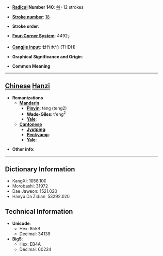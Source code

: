 * '''[[Wiktionary:Chinese radical index| Radical]] Number 140''': [[Wiktionary:Chinese radical index 艸|艸]]+12 strokes

* '''[[Wiktionary:Chinese total strokes index|Stroke number]]''': [[Wiktionary:Chinese total strokes index 18|18]]

* '''Stroke order''': 

* '''[[Wiktionary:Chinese four corner index|Four-Corner System]]''': 4492<sub>7</sub>

* '''[[Wiktionary:Chinese Cangjie index|Cangjie input]]''': 廿竹木竹 (THDH)

* '''Graphical Significance and Origin''': 

* '''Common Meaning'''

----

== [[Chinese]] [[Hanzi]] ==

* '''Romanizations'''
** '''[[Mandarin]]'''
*** '''[[Pinyin]]''': téng (teng2)
*** '''[[Wade-Giles]]''': t'eng<sup>2</sup>
*** '''[[Yale]]''': 
** '''[[Cantonese]]'''
*** '''[[Jyutping]]''':
*** '''[[Penkyamp]]''': 
*** '''[[Yale]]''': 

* '''Other info''': 

----

== Dictionary Information ==

* KangXi: 1058.100
* Morobashi: 31972
* Dae Jaweon: 1521.020
* Hanyu Da Zidian: 53292.020

== Technical Information ==

* '''Unicode''':
** Hex: 855B
** Decimal: 34139
* '''Big5''':
** Hex: EB4A
** Decimal: 60234